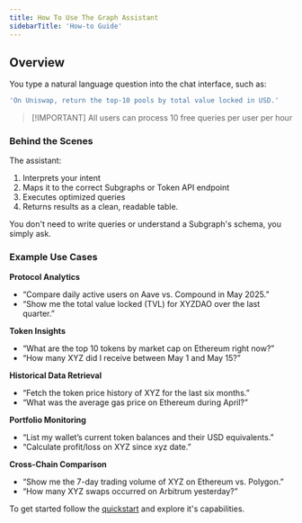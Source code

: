 ```yaml
---
title: How To Use The Graph Assistant
sidebarTitle: 'How-to Guide'
---
```


## Overview

You type a natural language question into the chat interface, such as:

```yaml
'On Uniswap, return the top-10 pools by total value locked in USD.'
```

> [!IMPORTANT] All users can process 10 free queries per user per hour

### Behind the Scenes

The assistant:

1. Interprets your intent
2. Maps it to the correct Subgraphs or Token API endpoint
3. Executes optimized queries
4. Returns results as a clean, readable table.

You don't need to write queries or understand a Subgraph's schema, you simply ask.

### Example Use Cases

**Protocol Analytics**

- “Compare daily active users on Aave vs. Compound in May 2025.”
- “Show me the total value locked (TVL) for XYZDAO over the last quarter.”

**Token Insights**

- “What are the top 10 tokens by market cap on Ethereum right now?”
- “How many XYZ did I receive between May 1 and May 15?”

**Historical Data Retrieval**

- “Fetch the token price history of XYZ for the last six months.”
- “What was the average gas price on Ethereum during April?”

**Portfolio Monitoring**

- “List my wallet’s current token balances and their USD equivalents.”
- “Calculate profit/loss on XYZ since xyz date.”

**Cross-Chain Comparison**

- “Show me the 7-day trading volume of XYZ on Ethereum vs. Polygon.”
- “How many XYZ swaps occurred on Arbitrum yesterday?”

To get started follow the [quickstart](/ai-suite/graph-assistant/quick-start/) and explore it's capabilities.
